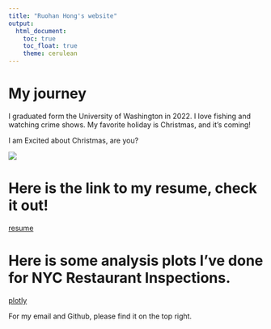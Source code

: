 ```yaml
---
title: "Ruohan Hong's website"
output: 
  html_document:
    toc: true
    toc_float: true
    theme: cerulean
---
```


# My journey
I graduated form the University of Washington in 2022. I love fishing and watching crime shows. My favorite holiday is Christmas, and it's coming!

I am Excited about Christmas, are you?

![](christmas.jpeg)

# Here is the link to my resume, check it out!

[resume](resume.html)

# Here is some analysis plots I've done for NYC Restaurant Inspections.
[plotly](plotly.html)

For my email and Github, please find it on the top right.